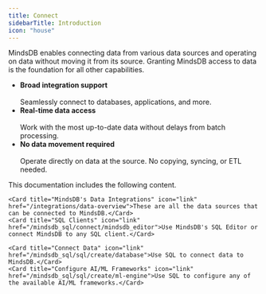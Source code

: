 ```yaml
---
title: Connect
sidebarTitle: Introduction
icon: "house"
---
```


MindsDB enables connecting data from various data sources and operating on data without moving it from its source. Granting MindsDB access to data is the foundation for all other capabilities.

* **Broad integration support** <br></br>
Seamlessly connect to databases, applications, and more.
* **Real-time data access** <br></br>
Work with the most up-to-date data without delays from batch processing.
* **No data movement required** <br></br>
Operate directly on data at the source. No copying, syncing, or ETL needed.

This documentation includes the following content.

<CardGroup cols={2}>

    <Card title="MindsDB's Data Integrations" icon="link" href="/integrations/data-overview">These are all the data sources that can be connected to MindsDB.</Card>    
    <Card title="SQL Clients" icon="link" href="/mindsdb_sql/connect/mindsdb_editor">Use MindsDB's SQL Editor or connect MindsDB to any SQL client.</Card>
    
    <Card title="Connect Data" icon="link" href="/mindsdb_sql/sql/create/database">Use SQL to connect data to MindsDB.</Card>
    <Card title="Configure AI/ML Frameworks" icon="link" href="/mindsdb_sql/sql/create/ml-engine">Use SQL to configure any of the available AI/ML frameworks.</Card>
    
</CardGroup>

